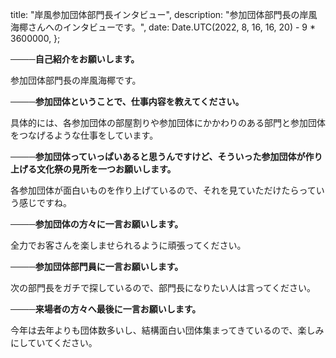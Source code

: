 
  title: "岸風参加団体部門長インタビュー",
  description: "参加団体部門長の岸風海椰さんへのインタビューです。",
  date: Date.UTC(2022, 8, 16, 16, 20) - 9 * 3600000,
};

**────自己紹介をお願いします。**

参加団体部門長の岸風海椰です。

**────参加団体ということで、仕事内容を教えてください。**

具体的には、各参加団体の部屋割りや参加団体にかかわりのある部門と参加団体をつなげるような仕事をしています。

**────参加団体っていっぱいあると思うんですけど、そういった参加団体が作り上げる文化祭の見所を一つお願いします。**

各参加団体が面白いものを作り上げているので、それを見ていただけたらっていう感じですね。

**────参加団体の方々に一言お願いします。**

全力でお客さんを楽しませられるように頑張ってください。

**────参加団体部門員に一言お願いします。**

次の部門長をガチで探しているので、部門長になりたい人は言ってください。

**────来場者の方々へ最後に一言お願いします。**

今年は去年よりも団体数多いし、結構面白い団体集まってきているので、楽しみにしていてください。

